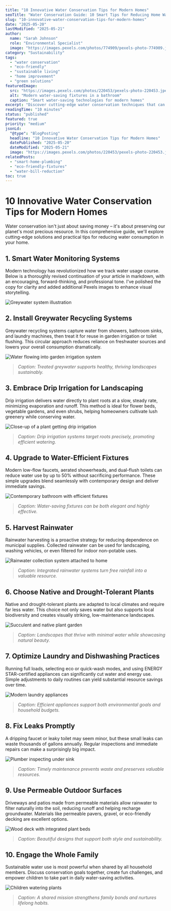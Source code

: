 ```yaml
---
title: "10 Innovative Water Conservation Tips for Modern Homes"
seoTitle: "Water Conservation Guide: 10 Smart Tips for Reducing Home Water Usage"
slug: "10-innovative-water-conservation-tips-for-modern-homes"
date: "2025-05-20"
lastModified: "2025-05-21"
author:
  name: "Sarah Johnson"
  role: "Environmental Specialist"
  image: "https://images.pexels.com/photos/774909/pexels-photo-774909.jpeg?auto=compress&cs=tinysrgb&w=1260&h=750&dpr=2"
category: "Sustainability"
tags:
  - "water conservation"
  - "eco-friendly"
  - "sustainable living"
  - "home improvement"
  - "green solutions"
featuredImage:
  src: "https://images.pexels.com/photos/220453/pexels-photo-220453.jpeg?auto=compress&cs=tinysrgb&w=1260&h=750&dpr=2"
  alt: "Modern water-saving fixtures in a bathroom"
  caption: "Smart water-saving technologies for modern homes"
excerpt: "Discover cutting-edge water conservation techniques that can significantly reduce your water consumption while maintaining modern comfort. Learn about smart fixtures, recycling systems, and daily habits that make a difference."
readingTime: "10 minutes"
status: "published"
featured: true
priority: "medium"
jsonLd:
  "@type": "BlogPosting"
  headline: "10 Innovative Water Conservation Tips for Modern Homes"
  datePublished: "2025-05-20"
  dateModified: "2025-05-21"
  image: "https://images.pexels.com/photos/220453/pexels-photo-220453.jpeg?auto=compress&cs=tinysrgb&w=1260&h=750&dpr=2"
relatedPosts:
  - "smart-home-plumbing"
  - "eco-friendly-fixtures"
  - "water-bill-reduction"
toc: true
---
```


# 10 Innovative Water Conservation Tips for Modern Homes

Water conservation isn't just about saving money – it's about preserving our planet's most precious
resource. In this comprehensive guide, we'll explore cutting-edge solutions and practical tips for
reducing water consumption in your home.

## 1. Smart Water Monitoring Systems

Modern technology has revolutionized how we track water usage course. Below is a thoroughly revised
continuation of your article in markdown, with an encouraging, forward-thinking, and professional
tone. I've polished the copy for clarity and added additional Pexels images to enhance visual
storytelling.

![Greywater system illustration](https://images.pexels.com/photos/1417255/pexels-photo-1417255.jpeg?auto=compress&cs=tinysrgb&w=1260&h=750&dpr=2)

## 2. Install Greywater Recycling Systems

Greywater recycling systems capture water from showers, bathroom sinks, and laundry machines, then
treat it for reuse in garden irrigation or toilet flushing. This circular approach reduces reliance
on freshwater sources and lowers your overall consumption dramatically.

![Water flowing into garden irrigation system](https://images.pexels.com/photos/1204078/pexels-photo-1204078.jpeg?auto=compress&cs=tinysrgb&w=1260&h=750&dpr=2)

> _Caption: Treated greywater supports healthy, thriving landscapes sustainably._

## 3. Embrace Drip Irrigation for Landscaping

Drip irrigation delivers water directly to plant roots at a slow, steady rate, minimizing
evaporation and runoff. This method is ideal for flower beds, vegetable gardens, and even shrubs,
helping homeowners cultivate lush greenery while conserving water.

![Close-up of a plant getting drip irrigation](https://images.pexels.com/photos/1301856/pexels-photo-1301856.jpeg?auto=compress&cs=tinysrgb&w=1260&h=750&dpr=2)

> _Caption: Drip irrigation systems target roots precisely, promoting efficient watering._

## 4. Upgrade to Water-Efficient Fixtures

Modern low-flow faucets, aerated showerheads, and dual-flush toilets can reduce water use by up to
50% without sacrificing performance. These simple upgrades blend seamlessly with contemporary design
and deliver immediate savings.

![Contemporary bathroom with efficient fixtures](https://images.pexels.com/photos/1457848/pexels-photo-1457848.jpeg?auto=compress&cs=tinysrgb&w=1260&h=750&dpr=2)

> _Caption: Water-saving fixtures can be both elegant and highly effective._

## 5. Harvest Rainwater

Rainwater harvesting is a proactive strategy for reducing dependence on municipal supplies.
Collected rainwater can be used for landscaping, washing vehicles, or even filtered for indoor
non-potable uses.

![Rainwater collection system attached to home](https://images.pexels.com/photos/8259741/pexels-photo-8259741.jpeg?auto=compress&cs=tinysrgb&w=1260&h=750&dpr=2)

> _Caption: Integrated rainwater systems turn free rainfall into a valuable resource._

## 6. Choose Native and Drought-Tolerant Plants

Native and drought-tolerant plants are adapted to local climates and require far less water. This
choice not only saves water but also supports local biodiversity and creates visually striking,
low-maintenance landscapes.

![Succulent and native plant garden](https://images.pexels.com/photos/4503268/pexels-photo-4503268.jpeg?auto=compress&cs=tinysrgb&w=1260&h=750&dpr=2)

> _Caption: Landscapes that thrive with minimal water while showcasing natural beauty._

## 7. Optimize Laundry and Dishwashing Practices

Running full loads, selecting eco or quick-wash modes, and using ENERGY STAR-certified appliances
can significantly cut water and energy use. Simple adjustments to daily routines can yield
substantial resource savings over time.

![Modern laundry appliances](https://images.pexels.com/photos/5591460/pexels-photo-5591460.jpeg?auto=compress&cs=tinysrgb&w=1260&h=750&dpr=2)

> _Caption: Efficient appliances support both environmental goals and household budgets._

## 8. Fix Leaks Promptly

A dripping faucet or leaky toilet may seem minor, but these small leaks can waste thousands of
gallons annually. Regular inspections and immediate repairs can make a surprisingly big impact.

![Plumber inspecting under sink](https://images.pexels.com/photos/6195241/pexels-photo-6195241.jpeg?auto=compress&cs=tinysrgb&w=1260&h=750&dpr=2)

> _Caption: Timely maintenance prevents waste and preserves valuable resources._

## 9. Use Permeable Outdoor Surfaces

Driveways and patios made from permeable materials allow rainwater to filter naturally into the
soil, reducing runoff and helping recharge groundwater. Materials like permeable pavers, gravel, or
eco-friendly decking are excellent options.

![Wood deck with integrated plant beds](https://images.pexels.com/photos/4503267/pexels-photo-4503267.jpeg?auto=compress&cs=tinysrgb&w=1260&h=750&dpr=2)

> _Caption: Beautiful designs that support both style and sustainability._

## 10. Engage the Whole Family

Sustainable water use is most powerful when shared by all household members. Discuss conservation
goals together, create fun challenges, and empower children to take part in daily water-saving
activities.

![Children watering plants](https://images.pexels.com/photos/4473375/pexels-photo-4473375.jpeg?auto=compress&cs=tinysrgb&w=1260&h=750&dpr=2)

> _Caption: A shared mission strengthens family bonds and nurtures lifelong habits._
